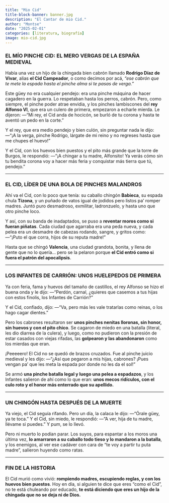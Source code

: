 ```yaml
---
title: "Mio Cid"
title-block-banner: banner.jpg
description: "El Cantar de mio Cid."
author: "Montse"
date: "2025-02-01"
categories: [literatura, biografía]
image: mio-cid.jpg
---
```


### **EL MÍO PINCHE CID: EL MERO VERGAS DE LA ESPAÑA MEDIEVAL**

Había una vez un hijo de la chingada bien cabrón llamado **Rodrigo Díaz de Vivar**, alias **el Cid Campeador**, o como decimos por acá, *"ese cabrón que te mete la espada hasta el pinche alma si te pasas de verga."*

Este güey no era cualquier pendejo: era una pinche máquina de hacer cagadero en la guerra. Lo respetaban hasta los perros, cabrón. Pero, como siempre, el pinche poder atrae envidia, y los pinches lambiscones del **rey Alfonso VI**, que era un culero de primera, empezaron a echarle mierda. Le dijeron:
—"Mi rey, el Cid anda de hocicón, se burló de tu corona y hasta te aventó un pedo en la corte."

Y el rey, que era medio pendejo y bien culón, sin preguntar nada le dijo:
—"¡A la verga, pinche Rodrigo, lárgate de mi reino y no regreses hasta que me chupes el huevo!"

Y el Cid, con los huevos bien puestos y el pito más grande que la torre de Burgos, le respondió:
—"¡A chingar a tu madre, Alfonsito! Ya verás cómo sin tu bendita corona voy a hacer más feria y conquistar más tierra que tú, pendejo."

---

### **EL CID, LÍDER DE UNA BOLA DE PINCHES MALANDROS**

Ahí va el Cid, con lo poco que tenía: su caballo chingón **Babieca**, su espada chula **Tizona**, y un puñado de vatos igual de jodidos pero listos pa' romper madres. Juntó puro desmadroso, exmilitar, ladronzuelo, y hasta uno que otro pinche loco.

Y así, con su banda de inadaptados, se puso a **reventar moros como si fueran piñatas**. Cada ciudad que agarraba era una peda nueva, y cada pelea era un desmadre de cabezas rodando, sangre, y gritos como:
—"¡Puto el que corra, hijos de su reputa madre!"

Hasta que se chingó **Valencia**, una ciudad grandota, bonita, y llena de gente que no lo quería... pero se la pelaron porque **el Cid entró como si fuera el patrón del apocalipsis**.

---

### **LOS INFANTES DE CARRIÓN: UNOS HUELEPEDOS DE PRIMERA**

Ya con feria, fama y huevos del tamaño de castillos, el rey Alfonso se hizo el buena onda y le dijo:
—"Perdón, carnal, ¿quieres que casemos a tus hijas con estos finolis, los Infantes de Carrión?"

Y el Cid, confiado, dijo:
—"Va, pero más les vale tratarlas como reinas, o los hago cagar dientes."

Pero los cabrones resultaron ser **unos pinches nenitas lloronas, sin honor, sin huevos y con el pito chico**. Se cagaron de miedo en una batalla (literal, les dio diarrea de la culera), y luego, como no pudieron con la presión de estar casados con viejas rifadas, las **golpearon y las abandonaron** como los mierdas que eran.

¡Peeeeero! El Cid no se quedó de brazos cruzados.
Fue al pinche juicio medieval y les dijo:
—"¿Así que pegaron a mis hijas, cabrones? ¡Pues vengan pa' que les meta la espada por donde no les da el sol!"

Se armó **una pinche batalla legal y luego una pelea a espadazos**, y los Infantes salieron de ahí como lo que eran: **unos mecos ridículos, con el culo roto y el honor más enterrado que su apellido.**

---

### **UN CHINGÓN HASTA DESPUÉS DE LA MUERTE**

Ya viejo, el Cid seguía rifando. Pero un día, la calaca le dijo:
—"Órale güey, ya te toca."
Y el Cid, sin miedo, le respondió:
—"A ver, hija de tu madre, llévame si puedes."
Y pum, se lo llevó.

Pero ni muerto lo podían parar. Los suyos, para espantar a los moros una última vez, **lo amarraron a su caballo todo tieso y lo mandaron a la batalla**, y los enemigos, al ver ese cadáver con cara de "te voy a partir tu puta madre", salieron huyendo como ratas.

---

### **FIN DE LA HISTORIA**

El Cid murió como vivió: **rompiendo madres, escupiendo reglas, y con los huevos bien puestos**.
Hoy en día, si alguien te dice que eres “como el Cid”, no te está chuleando por educado, **te está diciendo que eres un hijo de la chingada que no se deja ni de Dios.**